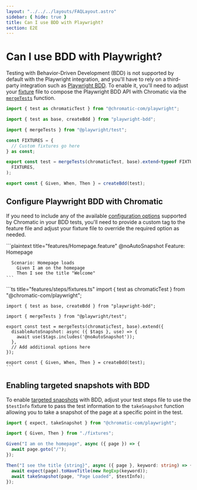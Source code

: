 ```yaml
---
layout: "../../../layouts/FAQLayout.astro"
sidebar: { hide: true }
title: Can I use BDD with Playwright?
section: E2E
---
```



# Can I use BDD with Playwright?

Testing with Behavior-Driven Development (BDD) is not supported by default with the Playwright integration, and you'll have to rely on a third-party integration such as [Playwright BDD](https://github.com/vitalets/playwright-bdd). To enable it, you'll need to adjust your [fixture](https://vitalets.github.io/playwright-bdd/#/getting-started/add-fixtures) file to compose the Playwright BDD API with Chromatic via the [`mergeTests`](https://playwright.dev/docs/test-fixtures#combine-custom-fixtures-from-multiple-modules) function.

```ts title="features/steps/fixtures.ts"
import { test as chromaticTest } from "@chromatic-com/playwright";

import { test as base, createBdd } from "playwright-bdd";

import { mergeTests } from "@playwright/test";

const FIXTURES = {
  // Custom fixtures go here
} as const;

export const test = mergeTests(chromaticTest, base).extend<typeof FIXTURES>(
  FIXTURES,
);

export const { Given, When, Then } = createBdd(test);
```

## Configure Playwright BDD with Chromatic

If you need to include any of the available [configuration options](/docs/playwright/configure/) supported by Chromatic in your BDD tests, you'll need to provide a custom tag to the feature file and adjust your fixture file to override the required option as needed.

<Tabs>
  <TabItem label="feature">
    ```plaintext title="features/Homepage.feature"
    @noAutoSnapshot
    Feature: Homepage

      Scenario: Homepage loads
        Given I am on the homepage
        Then I see the title "Welcome"
    ```

  </TabItem>
    <TabItem label="steps">
    ```ts title="features/steps/fixtures.ts"
    import { test as chromaticTest } from "@chromatic-com/playwright";

    import { test as base, createBdd } from "playwright-bdd";

    import { mergeTests } from "@playwright/test";

    export const test = mergeTests(chromaticTest, base).extend({
      disableAutoSnapshot: async ({ $tags }, use) => {
        await use($tags.includes('@noAutoSnapshot'));
      },
      // Add additional options here
    });

    export const { Given, When, Then } = createBdd(test);
    ```

  </TabItem>
</Tabs>

## Enabling targeted snapshots with BDD

To enable [targeted snapshots](/docs/playwright/targeted-snapshots) with BDD, adjust your test steps file to use the `$testInfo` fixture to pass the test information to the `takeSnapshot` function allowing you to take a snapshot of the page at a specific point in the test.

```ts title="features/steps/Homepage.steps.ts"
import { expect, takeSnapshot } from "@chromatic-com/playwright";

import { Given, Then } from "./fixtures";

Given("I am on the homepage", async ({ page }) => {
  await page.goto("/");
});

Then("I see the title {string}", async ({ page }, keyword: string) => {
  await expect(page).toHaveTitle(new RegExp(keyword));
  await takeSnapshot(page, "Page Loaded", $testInfo);
});
```
